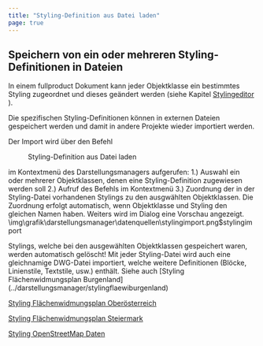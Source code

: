 ```yaml
---
title: "Styling-Definition aus Datei laden"
page: true
---
```

## Speichern von ein oder mehreren Styling-Definitionen in Dateien

In einem  <Placeholder>fullproduct</Placeholder> Dokument kann jeder Objektklasse ein bestimmtes Styling zugeordnet und dieses ge&#228;ndert werden (siehe Kapitel [Stylingeditor](../../darstellungsmanager/stylingeditor/allgemein)
).

Die spezifischen Styling-Definitionen k&#246;nnen in externen Dateien gespeichert werden und damit in andere Projekte wieder importiert werden.

Der Import wird &#252;ber den Befehl  <Menu>Styling-Definition aus Datei laden</Menu>  im Kontextmen&#252; des Darstellungsmanagers aufgerufen:
1.) Auswahl ein oder mehrerer Objektklassen, denen eine Styling-Definition zugewiesen werden soll
2.) Aufruf des Befehls im Kontextmen&#252;
3.) Zuordnung der in der Styling-Datei vorhandenen Stylings zu den ausgw&#228;hlten Objektklassen. Die Zuordnung erfolgt automatisch, wenn Objektklasse und Styling den gleichen Namen haben. Weiters wird im Dialog eine Vorschau angezeigt.<Image>\img\grafik\darstellungsmanager\datenquellen\stylingimport.png$stylingimport</Image>

<Success>
Stylings, welche bei den ausgew&#228;hlten Objektklassen gespeichert waren, werden automatisch gel&#246;scht!
</Success>

<Success>
Mit jeder Styling-Datei wird auch eine gleichnamige DWG-Datei importiert, welche weitere Definitionen (Bl&#246;cke, Linienstile, Textstile, usw.) enth&#228;lt.
</Success>

<Success>
Siehe auch
[Styling Fl&#228;chenwidmungsplan Burgenland](../darstellungsmanager/stylingflaewiburgenland)

[Styling Fl&#228;chenwidmungsplan Ober&#246;sterreich](../darstellungsmanager/stylingflaewioberoesterreich)

[Styling Fl&#228;chenwidmungsplan Steiermark](../darstellungsmanager/stylingflaewisteiermark)

[Styling OpenStreetMap Daten](../darstellungsmanager/stylingopenstreetmap)

</Success>
